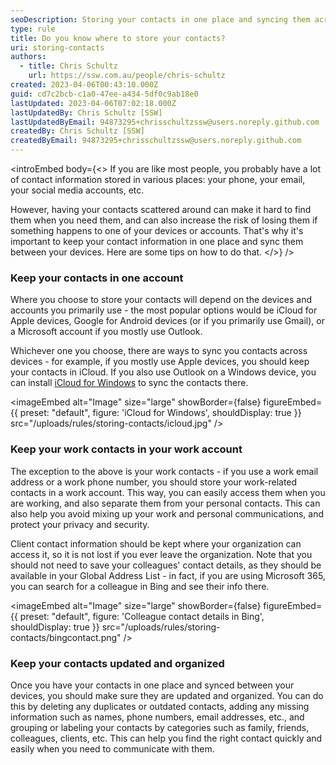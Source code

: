 ```yaml
---
seoDescription: Storing your contacts in one place and syncing them across devices helps keep your contact information organized and easily accessible.
type: rule
title: Do you know where to store your contacts?
uri: storing-contacts
authors:
  - title: Chris Schultz
    url: https://ssw.com.au/people/chris-schultz
created: 2023-04-06T00:43:10.000Z
guid: cd7c2bcb-c1a0-47ee-a434-5df0c9ab18e0
lastUpdated: 2023-04-06T07:02:18.000Z
lastUpdatedBy: Chris Schultz [SSW]
lastUpdatedByEmail: 94873295+chrisschultzssw@users.noreply.github.com
createdBy: Chris Schultz [SSW]
createdByEmail: 94873295+chrisschultzssw@users.noreply.github.com
---
```


<introEmbed
  body={<>
If you are like most people, you probably have a lot of contact information stored in various places: your phone, your email, your social media accounts, etc.

However, having your contacts scattered around can make it hard to find them when you need them, and can also increase the risk of losing them if something happens to one of your devices or accounts. That's why it's important to keep your contact information in one place and sync them between your devices. Here are some tips on how to do that.
  </>}
/>
### Keep your contacts in one account

Where you choose to store your contacts will depend on the devices and accounts you primarily use - the most popular options would be iCloud for Apple devices, Google for Android devices (or if you primarily use Gmail), or a Microsoft account if you mostly use Outlook.

Whichever one you choose, there are ways to sync you contacts across devices - for example, if you mostly use Apple devices, you should keep your contacts in iCloud. If you also use Outlook on a Windows device, you can install [iCloud for Windows](https://support.apple.com/en-au/HT204283) to sync the contacts there.


<imageEmbed
  alt="Image"
  size="large"
  showBorder={false}
  figureEmbed={{
    preset: "default",
    figure: 'iCloud for Windows',
    shouldDisplay: true
  }}
  src="/uploads/rules/storing-contacts/icloud.jpg"
/>

### Keep your work contacts in your work account

The exception to the above is your work contacts - if you use a work email address or a work phone number, you should store your work-related contacts in a work account. This way, you can easily access them when you are working, and also separate them from your personal contacts. This can also help you avoid mixing up your work and personal communications, and protect your privacy and security.

Client contact information should be kept where your organization can access it, so it is not lost if you ever leave the organization. Note that you should not need to save your colleagues' contact details, as they should be available in your Global Address List - in fact, if you are using Microsoft 365, you can search for a colleague in Bing and see their info there.


<imageEmbed
  alt="Image"
  size="large"
  showBorder={false}
  figureEmbed={{
    preset: "default",
    figure: 'Colleague contact details in Bing',
    shouldDisplay: true
  }}
  src="/uploads/rules/storing-contacts/bingcontact.png"
/>

### Keep your contacts updated and organized

Once you have your contacts in one place and synced between your devices, you should make sure they are updated and organized. You can do this by deleting any duplicates or outdated contacts, adding any missing information such as names, phone numbers, email addresses, etc., and grouping or labeling your contacts by categories such as family, friends, colleagues, clients, etc. This can help you find the right contact quickly and easily when you need to communicate with them.

